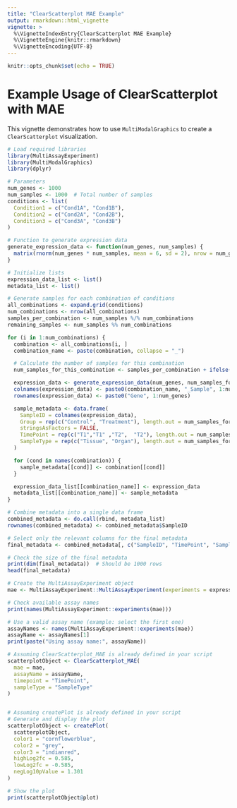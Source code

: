 ```yaml
---
title: "ClearScatterplot MAE Example"
output: rmarkdown::html_vignette
vignette: >
  %\VignetteIndexEntry{ClearScatterplot MAE Example}
  %\VignetteEngine{knitr::rmarkdown}
  %\VignetteEncoding{UTF-8}
---
```


```r
knitr::opts_chunk$set(echo = TRUE)
```

# Example Usage of ClearScatterplot with MAE

This vignette demonstrates how to use `MultiModalGraphics` to create a `ClearScatterplot` visualization.

```r
# Load required libraries
library(MultiAssayExperiment)
library(MultiModalGraphics)
library(dplyr)

# Parameters
num_genes <- 1000
num_samples <- 1000  # Total number of samples
conditions <- list(
  Condition1 = c("Cond1A", "Cond1B"),
  Condition2 = c("Cond2A", "Cond2B"),
  Condition3 = c("Cond3A", "Cond3B")
)

# Function to generate expression data
generate_expression_data <- function(num_genes, num_samples) {
  matrix(rnorm(num_genes * num_samples, mean = 6, sd = 2), nrow = num_genes, ncol = num_samples)
}

# Initialize lists
expression_data_list <- list()
metadata_list <- list()

# Generate samples for each combination of conditions
all_combinations <- expand.grid(conditions)
num_combinations <- nrow(all_combinations)
samples_per_combination <- num_samples %/% num_combinations
remaining_samples <- num_samples %% num_combinations

for (i in 1:num_combinations) {
  combination <- all_combinations[i, ]
  combination_name <- paste(combination, collapse = "_")

  # Calculate the number of samples for this combination
  num_samples_for_this_combination <- samples_per_combination + ifelse(i <= remaining_samples, 1, 0)

  expression_data <- generate_expression_data(num_genes, num_samples_for_this_combination)
  colnames(expression_data) <- paste0(combination_name, "_Sample", 1:num_samples_for_this_combination)
  rownames(expression_data) <- paste0("Gene", 1:num_genes)

  sample_metadata <- data.frame(
    SampleID = colnames(expression_data),
    Group = rep(c("Control", "Treatment"), length.out = num_samples_for_this_combination),
    stringsAsFactors = FALSE,
    TimePoint = rep(c("T1","T1" ,"T2",  "T2"), length.out = num_samples_for_this_combination),  # Example time points
    SampleType = rep(c("Tissue", "Organ"), length.out = num_samples_for_this_combination)  # Example sample types
  )

  for (cond in names(combination)) {
    sample_metadata[[cond]] <- combination[[cond]]
  }

  expression_data_list[[combination_name]] <- expression_data
  metadata_list[[combination_name]] <- sample_metadata
}

# Combine metadata into a single data frame
combined_metadata <- do.call(rbind, metadata_list)
rownames(combined_metadata) <- combined_metadata$SampleID

# Select only the relevant columns for the final metadata
final_metadata <- combined_metadata[, c("SampleID", "TimePoint", "SampleType", "Group", "Condition1", "Condition2", "Condition3")]

# Check the size of the final metadata
print(dim(final_metadata))  # Should be 1000 rows
head(final_metadata)

# Create the MultiAssayExperiment object
mae <- MultiAssayExperiment::MultiAssayExperiment(experiments = expression_data_list, colData = final_metadata)

# Check available assay names
print(names(MultiAssayExperiment::experiments(mae)))

# Use a valid assay name (example: select the first one)
assayNames <- names(MultiAssayExperiment::experiments(mae))
assayName <- assayNames[1]
print(paste("Using assay name:", assayName))

# Assuming ClearScatterplot_MAE is already defined in your script
scatterplotObject <- ClearScatterplot_MAE(
  mae = mae,
  assayName = assayName,
  timepoint = "TimePoint",
  sampleType = "SampleType"
)


# Assuming createPlot is already defined in your script
# Generate and display the plot
scatterplotObject <- createPlot(
  scatterplotObject,
  color1 = "cornflowerblue",
  color2 = "grey",
  color3 = "indianred",
  highLog2fc = 0.585,
  lowLog2fc = -0.585,
  negLog10pValue = 1.301
)

# Show the plot
print(scatterplotObject@plot)

```
